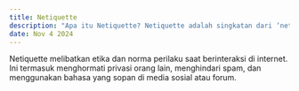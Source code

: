 ---
title: Netiquette  
description: "Apa itu Netiquette? Netiquette adalah singkatan dari ‘network etiquette’, yang merujuk pada aturan atau norma perilaku yang diharapkan saat berkomunikasi di internet."  
date: Nov 4 2024  
---  
Netiquette melibatkan etika dan norma perilaku saat berinteraksi di internet. Ini termasuk menghormati privasi orang lain, menghindari spam, dan menggunakan bahasa yang sopan di media sosial atau forum.
